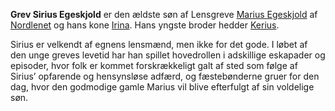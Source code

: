 {{title:Sirius Egeskjold}}
{{author:Laura Holmegaard}}
{{timestamp:2009-09-19T19:45:17Z}}
{{copyright:Sirius Egeskjold}}
'''Grev Sirius Egeskjold''' er den ældste søn af Lensgreve [[Marius Egeskjold]] af [[Nordlenet]] og hans kone [[Irina Egeskjold|Irina]]. Hans yngste broder hedder [[Kerius Egeskjold|Kerius]].

Sirius er velkendt af egnens lensmænd, men ikke for det gode. I løbet af den unge greves levetid har han spillet hovedrollen i adskillige eskapader og episoder, hvor folk er kommet forskrækkeligt galt af sted som følge af Sirius’ opfarende og hensynsløse adfærd, og fæstebønderne gruer for den dag, hvor den godmodige gamle Marius vil blive efterfulgt af sin voldelige søn.